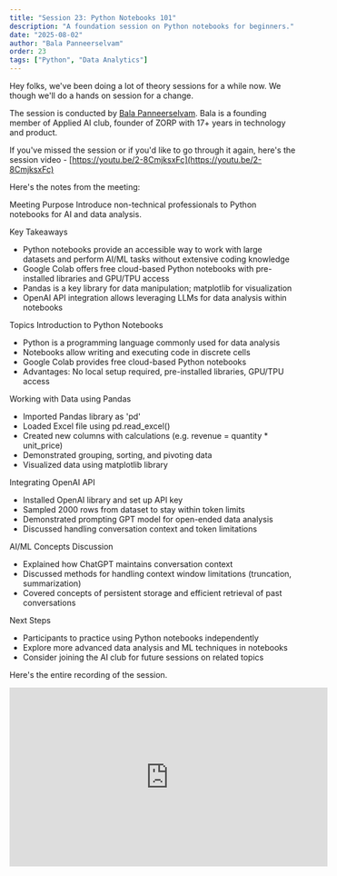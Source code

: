 ```yaml
---
title: "Session 23: Python Notebooks 101"
description: "A foundation session on Python notebooks for beginners."
date: "2025-08-02"
author: "Bala Panneerselvam"
order: 23
tags: ["Python", "Data Analytics"]
---
```


Hey folks, we've been doing a lot of theory sessions for a while now. We though we'll do a hands on session for a change. 

The session is conducted by [Bala Panneerselvam](https://www.linkedin.com/in/balakumaranpanneerselvam/). Bala is a founding member of Applied AI club, founder of ZORP with 17+ years in technology and product.

If you've missed the session or if you'd like to go through it again, here's the session video - [https://youtu.be/2-8CmjksxFc](https://youtu.be/2-8CmjksxFc)

Here's the notes from the meeting: 

Meeting Purpose
Introduce non-technical professionals to Python notebooks for AI and data analysis.

Key Takeaways
  - Python notebooks provide an accessible way to work with large datasets and perform AI/ML tasks without extensive coding knowledge
  - Google Colab offers free cloud-based Python notebooks with pre-installed libraries and GPU/TPU access
  - Pandas is a key library for data manipulation; matplotlib for visualization
  - OpenAI API integration allows leveraging LLMs for data analysis within notebooks

Topics
Introduction to Python Notebooks
  - Python is a programming language commonly used for data analysis
  - Notebooks allow writing and executing code in discrete cells
  - Google Colab provides free cloud-based Python notebooks
  - Advantages: No local setup required, pre-installed libraries, GPU/TPU access

Working with Data using Pandas
  - Imported Pandas library as 'pd'
  - Loaded Excel file using pd.read_excel()
  - Created new columns with calculations (e.g. revenue = quantity * unit_price)
  - Demonstrated grouping, sorting, and pivoting data
  - Visualized data using matplotlib library

Integrating OpenAI API

  - Installed OpenAI library and set up API key
  - Sampled 2000 rows from dataset to stay within token limits
  - Demonstrated prompting GPT model for open-ended data analysis
  - Discussed handling conversation context and token limitations

AI/ML Concepts Discussion
  - Explained how ChatGPT maintains conversation context
  - Discussed methods for handling context window limitations (truncation, summarization)
  - Covered concepts of persistent storage and efficient retrieval of past conversations

Next Steps
  - Participants to practice using Python notebooks independently
  - Explore more advanced data analysis and ML techniques in notebooks
  - Consider joining the AI club for future sessions on related topics

Here's the entire recording of the session.

<div style={{ display: 'flex', justifyContent: 'center', margin: '2rem 0' }}>
  <iframe 
    width="560" 
    height="315" 
    src="https://www.youtube.com/embed/2-8CmjksxFc" 
    title="Applied AI Session 23: Python Notebooks 101" 
    frameBorder="0" 
    allow="accelerometer; autoplay; clipboard-write; encrypted-media; gyroscope; picture-in-picture" 
    allowFullScreen
  ></iframe>
</div>
